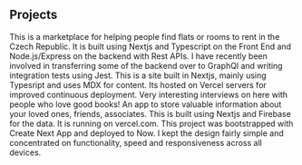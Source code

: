 ## Projects

<ProjectCard title="Slouch.cz" link="https://slouch.cz/" bg="linear-gradient(to right, #009245 0%, #FCEE21 100%)">
  This is a marketplace for helping people find flats or rooms to rent in the Czech Republic. It is built using Nextjs and Typescript on the Front End and Node.js/Express on the backend with Rest APIs. I have recently been involved in transferring some of the backend over to GraphQl and writing
  integration tests using Jest.
</ProjectCard>
<ProjectCard title="PaperBack Travels" link="https://paperbacktravels.com/" bg="linear-gradient(to right, #662D8C 0%, #ED1E79 100%)">
  This is a site built in Nextjs, mainly using Typesript and uses MDX for content. Its hosted on Vercel servers for improved continuous deployment. Very interesting interviews on here with people who love good books!
</ProjectCard>
<ProjectCard title="Cherish" link="https://github.com/adamdrake210/cherish-client" bg="linear-gradient(to right, #D585FF 0%, #00FFEE 100%)">
  An app to store valuable information about your loved ones, friends, associates. This is built using Nextjs and Firebase for the data. It is running on vercel.com.
</ProjectCard>
<ProjectCard title="Wedding Site" link="https://github.com/adamdrake210/carmelandjose" bg="linear-gradient(to right, #D4145A 0%, #FBB03B 100%)">
  This project was bootstrapped with Create Next App and deployed to Now. I kept the design fairly simple and concentrated on functionality, speed and responsiveness across all devices.
</ProjectCard>

